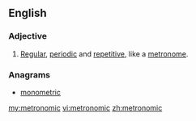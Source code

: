==English==

===Adjective===
{{en-adj}}

# [[regular|Regular]], [[periodic]] and [[repetitive]], like a [[metronome]].

===Anagrams===
* [[monometric#English|monometric]]

[[my:metronomic]]
[[vi:metronomic]]
[[zh:metronomic]]